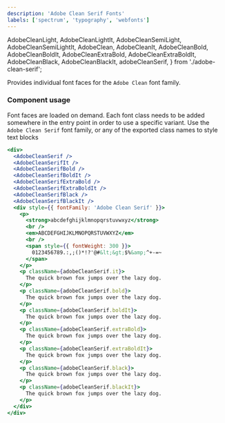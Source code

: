 ```yaml
---
description: 'Adobe Clean Serif Fonts'
labels: ['spectrum', 'typography', 'webfonts']
---
```


  AdobeCleanLight,
  AdobeCleanLightIt,
  AdobeCleanSemiLight,
  AdobeCleanSemiLightIt,
  AdobeClean,
  AdobeCleanIt,
  AdobeCleanBold,
  AdobeCleanBoldIt,
  AdobeCleanExtraBold,
  AdobeCleanExtraBoldIt,
  AdobeCleanBlack,
  AdobeCleanBlackIt,
  adobeCleanSerif,
} from './adobe-clean-serif';

Provides individual font faces for the `Adobe Clean` font family.

### Component usage

Font faces are loaded on demand. Each font class needs to be added somewhere
in the entry point in order to use a specific variant. Use the `Adobe Clean Serif`
font family, or any of the exported class names to style text blocks

```jsx live
<div>
  <AdobeCleanSerif />
  <AdobeCleanSerifIt />
  <AdobeCleanSerifBold />
  <AdobeCleanSerifBoldIt />
  <AdobeCleanSerifExtraBold />
  <AdobeCleanSerifExtraBoldIt />
  <AdobeCleanSerifBlack />
  <AdobeCleanSerifBlackIt />
  <div style={{ fontFamily: 'Adobe Clean Serif' }}>
    <p>
      <strong>abcdefghijklmnopqrstuvwxyz</strong>
      <br />
      <em>ABCDEFGHIJKLMNOPQRSTUVWXYZ</em>
      <br />
      <span style={{ fontWeight: 300 }}>
        0123456789.:,;()*!?'@#&lt;&gt;$%&amp;^+-=~
      </span>
    </p>
    <p className={adobeCleanSerif.it}>
      The quick brown fox jumps over the lazy dog.
    </p>
    <p className={adobeCleanSerif.bold}>
      The quick brown fox jumps over the lazy dog.
    </p>
    <p className={adobeCleanSerif.boldIt}>
      The quick brown fox jumps over the lazy dog.
    </p>
    <p className={adobeCleanSerif.extraBold}>
      The quick brown fox jumps over the lazy dog.
    </p>
    <p className={adobeCleanSerif.extraBoldIt}>
      The quick brown fox jumps over the lazy dog.
    </p>
    <p className={adobeCleanSerif.black}>
      The quick brown fox jumps over the lazy dog.
    </p>
    <p className={adobeCleanSerif.blackIt}>
      The quick brown fox jumps over the lazy dog.
    </p>
  </div>
</div>
```
